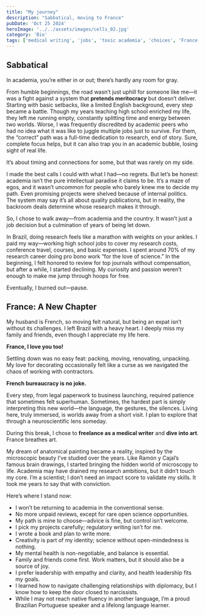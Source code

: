 ```yaml
---
title: "My journey"
description: "Sabbatical, moving to France"
pubDate: 'Oct 25 2024'
heroImage: '../../assets/images/cells_02.jpg'
category: 'Bio'
tags: ['medical writing', 'jobs', 'toxic academia', 'choices', 'France', 'leadership', 'Agile']
---
```


## Sabbatical

In academia, you’re either in or out; there’s hardly any room for gray. 

From humble beginnings, the road wasn’t just uphill for someone like me—it was a fight against a system that **pretends meritocracy** but doesn’t deliver. Starting with basic setbacks, like a limited English background, every step became a battle. Though my years teaching high school enriched my life, they left me running empty, constantly splitting time and energy between two worlds. Worse, I was frequently discredited by academic peers who had no idea what it was like to juggle multiple jobs just to survive. For them, the “correct” path was a full-time dedication to research, end of story. Sure, complete focus helps, but it can also trap you in an academic bubble, losing sight of real life.

It’s about timing and connections for some, but that was rarely on my side. 

I made the best calls I could with what I had—no regrets. But let’s be honest: academia isn’t the pure intellectual paradise it claims to be. It’s a maze of egos, and it wasn’t uncommon for people who barely knew me to decide my path. Even promising projects were shelved because of internal politics. The system may say it’s all about quality publications, but in reality, the backroom deals determine whose research makes it through.

So, I chose to walk away—from academia and the country. It wasn’t just a job decision but a culmination of years of being let down.

In Brazil, doing research feels like a marathon with weights on your ankles. I paid my way—working high school jobs to cover my research costs, conference travel, courses, and basic expenses. I spent around 70% of my research career doing pro bono work “for the love of science.” In the beginning, I felt honored to review for top journals without compensation, but after a while, I started declining. My curiosity and passion weren’t enough to make me jump through hoops for free.

Eventually, I burned out—pause.


## France: A New Chapter

My husband is French, so moving felt natural, but being an expat isn’t without its challenges. I left Brazil with a heavy heart. I deeply miss my family and friends, even though I appreciate my life here. 

**France, I love you too!**

Settling down was no easy feat: packing, moving, renovating, unpacking. My love for decorating occasionally felt like a curse as we navigated the chaos of working with contractors.

**French bureaucracy is no joke.**

Every step, from legal paperwork to business launching, required patience that sometimes felt superhuman. Sometimes, the hardest part is simply interpreting this new world—the language, the gestures, the silences. Living here, truly immersed, is worlds away from a short visit. I plan to explore that through a neuroscientific lens someday.

During this break, I chose to **freelance as a medical writer** and **dive into art**. France breathes art. 

My dream of anatomical painting became a reality, inspired by the microscopic beauty I’ve studied over the years. Like Ramón y Cajal’s famous brain drawings, I started bringing the hidden world of microscopy to life. Academia may have drained my research ambitions, but it didn’t touch my core. I’m a scientist; I don’t need an impact score to validate my skills. It took me years to say that with conviction.


Here’s where I stand now:

*	I won’t be returning to academia in the conventional sense.
*	No more unpaid reviews, except for rare open science opportunities.
*	My path is mine to choose—advice is fine, but control isn’t welcome.
*	I pick my projects carefully; regulatory writing isn’t for me.
*	I wrote a book and plan to write more.
*	Creativity is part of my identity; science without open-mindedness is nothing.
*	My mental health is non-negotiable, and balance is essential.
*	Family and friends come first. Work matters, but it should also be a source of joy.
*	I prefer leadership with empathy and clarity, and health leadership fits my goals.
*	I learned how to navigate challenging relationships with diplomacy, but I know how to keep the door closed to narcissists.
*	While I may not reach native fluency in another language, I’m a proud Brazilian Portuguese speaker and a lifelong language learner.

